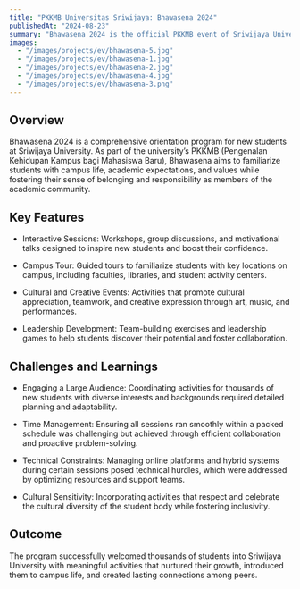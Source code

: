 ```yaml
---
title: "PKKMB Universitas Sriwijaya: Bhawasena 2024"
publishedAt: "2024-08-23"
summary: "Bhawasena 2024 is the official PKKMB event of Sriwijaya University, serving as an introduction program for new students with activities focused on fostering creativity, leadership, and teamwork."
images:
  - "/images/projects/ev/bhawasena-5.jpg"
  - "/images/projects/ev/bhawasena-1.jpg"
  - "/images/projects/ev/bhawasena-2.jpg"
  - "/images/projects/ev/bhawasena-4.jpg"
  - "/images/projects/ev/bhawasena-3.png"
---
```


## Overview

Bhawasena 2024 is a comprehensive orientation program for new students at Sriwijaya University. As part of the university’s PKKMB (Pengenalan Kehidupan Kampus bagi Mahasiswa Baru), Bhawasena aims to familiarize students with campus life, academic expectations, and values while fostering their sense of belonging and responsibility as members of the academic community.

## Key Features
- Interactive Sessions:
Workshops, group discussions, and motivational talks designed to inspire new students and boost their confidence.

- Campus Tour:
Guided tours to familiarize students with key locations on campus, including faculties, libraries, and student activity centers.

- Cultural and Creative Events:
Activities that promote cultural appreciation, teamwork, and creative expression through art, music, and performances.

- Leadership Development:
Team-building exercises and leadership games to help students discover their potential and foster collaboration.


## Challenges and Learnings

- Engaging a Large Audience:
Coordinating activities for thousands of new students with diverse interests and backgrounds required detailed planning and adaptability.

- Time Management:
Ensuring all sessions ran smoothly within a packed schedule was challenging but achieved through efficient collaboration and proactive problem-solving.

- Technical Constraints:
Managing online platforms and hybrid systems during certain sessions posed technical hurdles, which were addressed by optimizing resources and support teams.

- Cultural Sensitivity:
Incorporating activities that respect and celebrate the cultural diversity of the student body while fostering inclusivity.


## Outcome

The program successfully welcomed thousands of students into Sriwijaya University with meaningful activities that nurtured their growth, introduced them to campus life, and created lasting connections among peers.